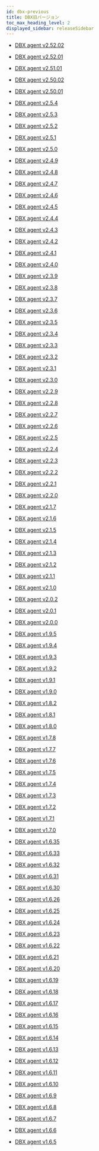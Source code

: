```yaml
---
id: dbx-previous
title: DBX旧バージョン
toc_max_heading_level: 2
displayed_sidebar: releaseSidebar
---
```


- [DBX agent v2.52.02](dbx-2_52_02)

- [DBX agent v2.52.01](dbx-2_52_01)

- [DBX agent v2.51.01](dbx-2_51_01)

- [DBX agent v2.50.02](dbx-2_50_02)

- [DBX agent v2.50.01](dbx-2_50_01)

- [DBX agent v2.5.4](dbx-2_5_4)

- [DBX agent v2.5.3](dbx-2_5_3)

- [DBX agent v2.5.2](dbx-2_5_2)

- [DBX agent v2.5.1](dbx-2_5_1)

- [DBX agent v2.5.0](dbx-2_5_0)

- [DBX agent v2.4.9](dbx-2_4_9)

- [DBX agent v2.4.8](dbx-2_4_8)

- [DBX agent v2.4.7](dbx-2_4_7)

- [DBX agent v2.4.6](dbx-2_4_6)

- [DBX agent v2.4.5](dbx-2_4_5)

- [DBX agent v2.4.4](dbx-2_4_4)

- [DBX agent v2.4.3](dbx-2_4_3)

- [DBX agent v2.4.2](dbx-2_4_2)

- [DBX agent v2.4.1](dbx-2_4_1)

- [DBX agent v2.4.0](dbx-2_4_0)

- [DBX agent v2.3.9](dbx-2_3_9)

- [DBX agent v2.3.8](dbx-2_3_8)

- [DBX agent v2.3.7](dbx-2_3_7)

- [DBX agent v2.3.6](dbx-2_3_6)

- [DBX agent v2.3.5](dbx-2_3_5)

- [DBX agent v2.3.4](dbx-2_3_4)

- [DBX agent v2.3.3](dbx-2_3_3)

- [DBX agent v2.3.2](dbx-2_3_2)

- [DBX agent v2.3.1](dbx-2_3_1)

- [DBX agent v2.3.0](dbx-2_3_0)

- [DBX agent v2.2.9](dbx-2_2_9)

- [DBX agent v2.2.8](dbx-2_2_8)

- [DBX agent v2.2.7](dbx-2_2_7)

- [DBX agent v2.2.6](dbx-2_2_6)

- [DBX agent v2.2.5](dbx-2_2_5)

- [DBX agent v2.2.4](dbx-2_2_4)

- [DBX agent v2.2.3](dbx-2_2_3)

- [DBX agent v2.2.2](dbx-2_2_2)

- [DBX agent v2.2.1](dbx-2_2_1)

- [DBX agent v2.2.0](dbx-2_2_0)

- [DBX agent v2.1.7](dbx-2_1_7)

- [DBX agent v2.1.6](dbx-2_1_6)

- [DBX agent v2.1.5](dbx-2_1_5)

- [DBX agent v2.1.4](dbx-2_1_4)

- [DBX agent v2.1.3](dbx-2_1_3)

- [DBX agent v2.1.2](dbx-2_1_2)

- [DBX agent v2.1.1](dbx-2_1_1)

- [DBX agent v2.1.0](dbx-2_1_0)

- [DBX agent v2.0.2](dbx-2_0_2)

- [DBX agent v2.0.1](dbx-2_0_1)

- [DBX agent v2.0.0](dbx-2_0_0)

- [DBX agent v1.9.5](dbx-1_9_5)

- [DBX agent v1.9.4](dbx-1_9_4)

- [DBX agent v1.9.3](dbx-1_9_3)

- [DBX agent v1.9.2](dbx-1_9_2)

- [DBX agent v1.9.1](dbx-1_9_1)

- [DBX agent v1.9.0](dbx-1_9_0)

- [DBX agent v1.8.2](dbx-1_8_2)

- [DBX agent v1.8.1](dbx-1_8_1)

- [DBX agent v1.8.0](dbx-1_8_0)

- [DBX agent v1.7.8](dbx-1_7_8)

- [DBX agent v1.7.7](dbx-1_7_7)

- [DBX agent v1.7.6](dbx-1_7_6)

- [DBX agent v1.7.5](dbx-1_7_5)

- [DBX agent v1.7.4](dbx-1_7_4)

- [DBX agent v1.7.3](dbx-1_7_3)

- [DBX agent v1.7.2](dbx-1_7_2)

- [DBX agent v1.7.1](dbx-1_7_1)

- [DBX agent v1.7.0](dbx-1_7_0)

- [DBX agent v1.6.35](dbx-1_6_35)

- [DBX agent v1.6.33](dbx-1_6_33)

- [DBX agent v1.6.32](dbx-1_6_32)

- [DBX agent v1.6.31](dbx-1_6_31)

- [DBX agent v1.6.30](dbx-1_6_30)

- [DBX agent v1.6.26](dbx-1_6_26)

- [DBX agent v1.6.25](dbx-1_6_25)

- [DBX agent v1.6.24](dbx-1_6_24)

- [DBX agent v1.6.23](dbx-1_6_23)

- [DBX agent v1.6.22](dbx-1_6_22)

- [DBX agent v1.6.21](dbx-1_6_21)

- [DBX agent v1.6.20](dbx-1_6_20)

- [DBX agent v1.6.19](dbx-1_6_19)

- [DBX agent v1.6.18](dbx-1_6_18)

- [DBX agent v1.6.17](dbx-1_6_17)

- [DBX agent v1.6.16](dbx-1_6_16)

- [DBX agent v1.6.15](dbx-1_6_15)

- [DBX agent v1.6.14](dbx-1_6_14)

- [DBX agent v1.6.13](dbx-1_6_13)

- [DBX agent v1.6.12](dbx-1_6_12)

- [DBX agent v1.6.11](dbx-1_6_11)

- [DBX agent v1.6.10](dbx-1_6_10)

- [DBX agent v1.6.9](dbx-1_6_9)

- [DBX agent v1.6.8](dbx-1_6_8)

- [DBX agent v1.6.7](dbx-1_6_7)

- [DBX agent v1.6.6](dbx-1_6_6)

- [DBX agent v1.6.5](dbx-1_6_5)

